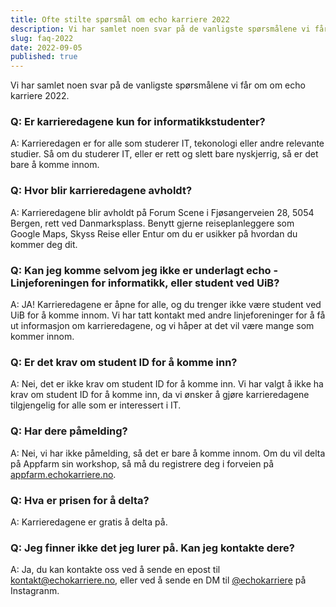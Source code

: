 ```yaml
---
title: Ofte stilte spørsmål om echo karriere 2022
description: Vi har samlet noen svar på de vanligste spørsmålene vi får om om echo karriere 2022.
slug: faq-2022
date: 2022-09-05
published: true
---
```


Vi har samlet noen svar på de vanligste spørsmålene vi får om om echo karriere 2022.

### Q: Er karrieredagene kun for informatikkstudenter?

A: Karrieredagen er for alle som studerer IT, tekonologi eller andre relevante studier. Så om du studerer IT, eller er rett og slett bare nyskjerrig, så er det bare å komme innom.

### Q: Hvor blir karrieredagene avholdt?

A: Karrieredagene blir avholdt på Forum Scene i Fjøsangerveien 28, 5054 Bergen, rett ved Danmarksplass. Benytt gjerne reiseplanleggere som Google Maps, Skyss Reise eller Entur om du er usikker på hvordan du kommer deg dit.

### Q: Kan jeg komme selvom jeg ikke er underlagt echo - Linjeforeningen for informatikk, eller student ved UiB?

A: JA! Karrieredagene er åpne for alle, og du trenger ikke være student ved UiB for å komme innom. Vi har tatt kontakt med andre linjeforeninger for å få ut informasjon om karrieredagene, og vi håper at det vil være mange som kommer innom.

### Q: Er det krav om student ID for å komme inn?

A: Nei, det er ikke krav om student ID for å komme inn. Vi har valgt å ikke ha krav om student ID for å komme inn, da vi ønsker å gjøre karrieredagene tilgjengelig for alle som er interessert i IT.

### Q: Har dere påmelding?

A: Nei, vi har ikke påmelding, så det er bare å komme innom. Om du vil delta på Appfarm sin workshop, så må du registrere deg i forveien på [appfarm.echokarriere.no](https://appfarm.echokarriere.no/).

### Q: Hva er prisen for å delta?

A: Karrieredagene er gratis å delta på.

### Q: Jeg finner ikke det jeg lurer på. Kan jeg kontakte dere?

A: Ja, du kan kontakte oss ved å sende en epost til [kontakt@echokarriere.no](mailto:kontakt@echokarriere.no), eller ved å sende en DM til [@echokarriere](https://www.instagram.com/echokarriere/) på Instagranm.
